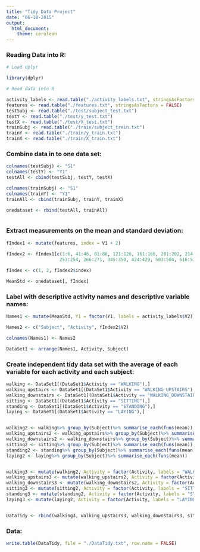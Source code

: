 ```yaml
---
title: "Tidy Data Project"
date: "06-18-2015"
output:
  html_document:
    theme: cerulean
---
```


### Reading Data into R:



```r

# Load dplyr

library(dplyr)

# Read data into R 

activity_labels <- read.table("./activity_labels.txt", stringsAsFactors = FALSE)
features <- read.table("./features.txt", stringsAsFactors = FALSE)
testSubj <- read.table("./test/subject_test.txt")
testY <- read.table("./test/y_test.txt")
testX <- read.table("./test/X_test.txt")
trainSubj <- read.table("./train/subject_train.txt")
trainY <- read.table("./train/y_train.txt")
trainX <- read.table("./train/X_train.txt")


```



### Combine data in to one data set:

```r

colnames(testSubj) <- "S1"
colnames(testY) <- "Y1"
testAll <- cbind(testSubj, testY, testX)

colnames(trainSubj) <- "S1"
colnames(trainY) <- "Y1"
trainAll <- cbind(trainSubj, trainY, trainX)

onedataset <- rbind(testAll, trainAll)



```

### Extract measurements on the mean and standard deviation:

```r

fIndex1 <- mutate(features, index = V1 + 2)

fIndex2 <- fIndex1[c(1:6, 41:46, 81:86, 121:126, 161:166, 201:202, 214:215, 227:228, 240:241,
                    253:254, 266:271, 345:350, 424:429, 503:504, 516:517, 529:530, 542:543),]
                    
fIndex <- c(1, 2, fIndex2$index)

MeanStd <- onedataset[, fIndex]


```


### Label with descriptive activity names and descriptive variable names:

```r


Names1 <- mutate(MeanStd, Y1 = factor(Y1, labels = activity_labels$V2))

Names2 <- c("Subject", "Activity", fIndex2$V2)

colnames(Names1) <- Names2

DataSet1 <- arrange(Names1, Activity, Subject)


```

### Create independent tidy data set with the average of each variable for each activity and each subject:

```r


walking <- DataSet1[(DataSet1$Activity == "WALKING"),]
walking_upstairs <- DataSet1[(DataSet1$Activity == "WALKING_UPSTAIRS"),]
walking_downstairs <- DataSet1[(DataSet1$Activity == "WALKING_DOWNSTAIRS"),]
sitting <- DataSet1[(DataSet1$Activity == "SITTING"),]
standing <- DataSet1[(DataSet1$Activity == "STANDING"),]
laying <- DataSet1[(DataSet1$Activity == "LAYING"),]


walking2 <- walking%>% group_by(Subject)%>% summarise_each(funs(mean))
walking_upstairs2 <- walking_upstairs%>% group_by(Subject)%>% summarise_each(funs(mean))
walking_downstairs2 <- walking_downstairs%>% group_by(Subject)%>% summarise_each(funs(mean))
sitting2 <- sitting%>% group_by(Subject)%>% summarise_each(funs(mean))
standing2 <- standing%>% group_by(Subject)%>% summarise_each(funs(mean))
laying2 <- laying%>% group_by(Subject)%>% summarise_each(funs(mean))


walking3 <- mutate(walking2, Activity = factor(Activity, labels = "WALKING"))
walking_upstairs3 <- mutate(walking_upstairs2, Activity = factor(Activity, labels = "WALKING_UPSTAIRS"))
walking_downstairs3 <- mutate(walking_downstairs2, Activity = factor(Activity, labels = "WALKING_DOWNSTAIRS"))
sitting3 <- mutate(sitting2, Activity = factor(Activity, labels = "SITTING"))
standing3 <- mutate(standing2, Activity = factor(Activity, labels = "STANDING"))
laying3 <- mutate(laying2, Activity = factor(Activity, labels = "LAYING"))


DataTidy <- rbind(walking3, walking_upstairs3, walking_downstairs3, sitting3, standing3, laying3)


```

### Data:

```r

write.table(DataTidy, file = "./DataTidy.txt", row.name = FALSE)

```




